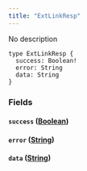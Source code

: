 ```yaml
---
title: "ExtLinkResp"
---
```


No description

```
type ExtLinkResp {
  success: Boolean!
  error: String
  data: String
}

```

### Fields[](#fields "Direct link to heading")

#### `success` ([Boolean](/developer/graphql-api/references/scalars/boolean))[](#success-boolean "Direct link to heading")

#### `error` ([String](/developer/graphql-api/references/scalars/string))[](#error-string "Direct link to heading")

#### `data` ([String](/developer/graphql-api/references/scalars/string))[](#data-string "Direct link to heading")